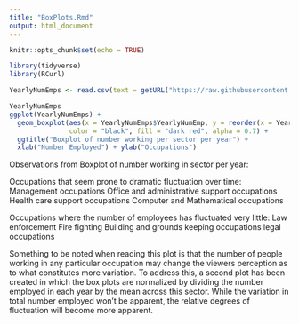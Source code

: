 ```yaml
---
title: "BoxPlots.Rmd"
output: html_document
---
```


```r
knitr::opts_chunk$set(echo = TRUE)
```

```r
library(tidyverse)
library(RCurl)
```

```r

YearlyNumEmps <- read.csv(text = getURL("https://raw.githubusercontent.com/tracy3057/STAT5702_NYC_Employment_Analysis/main/DataPreprocessing/Data/NumEmp/Occupation_Yearly.csv"))

```

```r
YearlyNumEmps
ggplot(YearlyNumEmps) +
  geom_boxplot(aes(x = YearlyNumEmps$YearlyNumEmp, y = reorder(x = YearlyCleveland$Occupations,YearlyCleveland$YearlyNumEmp)),
               color = "black", fill = "dark red", alpha = 0.7) + 
  ggtitle("Boxplot of number working per sector per year") +
  xlab("Number Employed") + ylab("Occupations")

```
Observations from Boxplot of number working in sector per year:

Occupations that seem prone to dramatic fluctuation over time:
Management occupations
Office and administrative support occupations
Health care support occupations
Computer and Mathematical occupations

Occupations where the number of employees has fluctuated very little:
Law enforcement
Fire fighting
Building and grounds keeping occupations
legal occupations

Something to be noted when reading this plot is that the number of people working in any particular occupation may change the viewers perception as to what constitutes more variation. To address this, a second plot has been created in which the box plots are normalized by dividing the number employed in each year by the mean across this sector. While the variation in total number employed won't be apparent, the relative degrees of fluctuation will become more apparent.

```r



```

